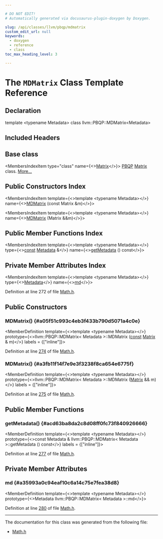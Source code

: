 ```yaml
---

# DO NOT EDIT!
# Automatically generated via docusaurus-plugin-doxygen by Doxygen.

slug: /api/classes/llvm/pbqp/mdmatrix
custom_edit_url: null
keywords:
  - doxygen
  - reference
  - class
toc_max_heading_level: 3

---
```





# The `MDMatrix` Class Template Reference

<DoxygenPage pluginConfig={pluginConfig}>



## Declaration

<CodeBlock>template &lt;typename Metadata&gt;
class llvm::PBQP::MDMatrix&lt;Metadata&gt;</CodeBlock>

## Included Headers

<IncludesList>
<IncludesListItem
  filePath="llvm/CodeGen/PBQP/Math.h"
  permalink="/docs/api/files/include/include/llvm/include/llvm/codegen/include/llvm/codegen/pbqp/math-h"
  isLocal="true" />
</IncludesList>

## Base class

<MembersIndex>

<MembersIndexItem
  type="class"
  name={<><a href="/docs/api/classes/llvm/pbqp/matrix">Matrix</a></>}>
<a href="/docs/api/namespaces/llvm/pbqp">PBQP</a> <a href="/docs/api/classes/llvm/pbqp/matrix">Matrix</a> class. <a href="/docs/api/classes/llvm/pbqp/matrix/#details">More...</a>
</MembersIndexItem>

</MembersIndex>

## Public Constructors Index

<MembersIndex>

<MembersIndexItem
  template={<>template &lt;typename Metadata&gt;</>}
  name={<><a href="#a05f51c993c4eb3f433b790d5071a4c0e">MDMatrix</a> (const Matrix &amp;m)</>}>
</MembersIndexItem>

<MembersIndexItem
  template={<>template &lt;typename Metadata&gt;</>}
  name={<><a href="#a3fb11f14f7e9e3f3238f8ca654e6775f">MDMatrix</a> (Matrix &amp;&amp;m)</>}>
</MembersIndexItem>

</MembersIndex>

## Public Member Functions Index

<MembersIndex>

<MembersIndexItem
  template={<>template &lt;typename Metadata&gt;</>}
  type={<><a href="/docs/api/files/lib/lib/target/lib/target/aarch64/aarch64promoteconstant-cpp/#a90f8350fecae261c25be85d38b451bff">const</a> <a href="/docs/api/classes/llvm/metadata">Metadata</a> &amp;</>}
  name={<><a href="#acd63ba8da2c8d08ff0fc73f840926666">getMetadata</a> () const</>}>
</MembersIndexItem>

</MembersIndex>

## Private Member Attributes Index

<MembersIndex>

<MembersIndexItem
  template={<>template &lt;typename Metadata&gt;</>}
  type={<><a href="/docs/api/classes/llvm/metadata">Metadata</a></>}
  name={<><a href="#a35993a0c94eaf10c6a14c75e7fea38d8">md</a></>}>
</MembersIndexItem>

</MembersIndex>


Definition at line 272 of file <a href="/docs/api/files/include/include/llvm/include/llvm/codegen/include/llvm/codegen/pbqp/math-h">Math.h</a>.

<SectionDefinition>

## Public Constructors

### MDMatrix() {#a05f51c993c4eb3f433b790d5071a4c0e}

<MemberDefinition
  template={<>template &lt;typename Metadata&gt;</>}
  prototype={<>llvm::PBQP::MDMatrix&lt; Metadata &gt;::MDMatrix (<a href="/docs/api/files/lib/lib/target/lib/target/aarch64/aarch64promoteconstant-cpp/#a90f8350fecae261c25be85d38b451bff">const</a> <a href="/docs/api/classes/llvm/pbqp/matrix">Matrix</a> &amp; m)</>}
  labels = {["inline"]}>

Definition at line <a href="/docs/api/files/include/include/llvm/include/llvm/codegen/include/llvm/codegen/pbqp/math-h/#l00274">274</a> of file <a href="/docs/api/files/include/include/llvm/include/llvm/codegen/include/llvm/codegen/pbqp/math-h">Math.h</a>.
</MemberDefinition>

### MDMatrix() {#a3fb11f14f7e9e3f3238f8ca654e6775f}

<MemberDefinition
  template={<>template &lt;typename Metadata&gt;</>}
  prototype={<>llvm::PBQP::MDMatrix&lt; Metadata &gt;::MDMatrix (<a href="/docs/api/classes/llvm/pbqp/matrix">Matrix</a> &amp;&amp; m)</>}
  labels = {["inline"]}>

Definition at line <a href="/docs/api/files/include/include/llvm/include/llvm/codegen/include/llvm/codegen/pbqp/math-h/#l00275">275</a> of file <a href="/docs/api/files/include/include/llvm/include/llvm/codegen/include/llvm/codegen/pbqp/math-h">Math.h</a>.
</MemberDefinition>

</SectionDefinition>

<SectionDefinition>

## Public Member Functions

### getMetadata() {#acd63ba8da2c8d08ff0fc73f840926666}

<MemberDefinition
  template={<>template &lt;typename Metadata&gt;</>}
  prototype={<>const Metadata &amp; llvm::PBQP::MDMatrix&lt; Metadata &gt;::getMetadata () const</>}
  labels = {["inline"]}>

Definition at line <a href="/docs/api/files/include/include/llvm/include/llvm/codegen/include/llvm/codegen/pbqp/math-h/#l00277">277</a> of file <a href="/docs/api/files/include/include/llvm/include/llvm/codegen/include/llvm/codegen/pbqp/math-h">Math.h</a>.
</MemberDefinition>

</SectionDefinition>

<SectionDefinition>

## Private Member Attributes

### md {#a35993a0c94eaf10c6a14c75e7fea38d8}

<MemberDefinition
  template={<>template &lt;typename Metadata&gt;</>}
  prototype={<>Metadata llvm::PBQP::MDMatrix&lt; Metadata &gt;::md</>}>

Definition at line <a href="/docs/api/files/include/include/llvm/include/llvm/codegen/include/llvm/codegen/pbqp/math-h/#l00280">280</a> of file <a href="/docs/api/files/include/include/llvm/include/llvm/codegen/include/llvm/codegen/pbqp/math-h">Math.h</a>.
</MemberDefinition>

</SectionDefinition>

<hr/>

The documentation for this class was generated from the following file:

<ul>
<li><a href="/docs/api/files/include/include/llvm/include/llvm/codegen/include/llvm/codegen/pbqp/math-h">Math.h</a></li>
</ul>

</DoxygenPage>
